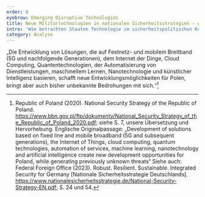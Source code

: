 ```yaml
---
order: 8
eyebrow: Emerging Disruptive Technologies
title: Neue Militärtechnologien in nationalen Sicherheitsstrategien – eine vergleichende Analyse
intro: 'Wie betrachten Staaten Technologie im sicherheitspolitischen Kontext? Ein Vergleich der Analysen nationaler Sicherheitsstrategien (NSS) von zwölf Staaten zwischen 2017 und 2023 zeigt, dass unterschiedliche Ansätze bestehen, wie Sicherheit und Technologie wahrgenommen werden. Es gibt sowohl Konsens als auch Unterschiede bei relevanten Technologien, und es existieren Gruppen „gleichgesinnter“ Staaten. NSS neigen dazu, Sicherheit umfassend zu betrachten, weshalb Dual-Use-Technologien, insbesondere im Cyberbereich, KI oder Netzwerktechnologien, im Fokus stehen – entweder als militärische Ressourcen oder als Bedrohungen. Dies stellt die Rüstungskontrolle vor erhebliche Herausforderungen.'
category: Analyse
---
```


<Quote>

„Die Entwicklung von Lösungen, die auf Festnetz- und mobilem Breitband (5G und nachfolgende Generationen), dem Internet der Dinge, Cloud Computing, Quantentechnologien, der Automatisierung von Dienstleistungen, maschinellem Lernen, Nanotechnologie und künstlicher Intelligenz basieren, schafft neue Entwicklungsmöglichkeiten für Polen, bringt aber auch bisher unbekannte Bedrohungen mit sich.“[^1]

</Quote>


[^1]: Republic of Poland (2020). National Security Strategy of the Republic of Poland. https://www.bbn.gov.pl/ftp/dokumenty/National_Security_Strategy_of_the_Republic_of_Poland_2020.pdf; siehe S. 7, unsere Übersetzung und Hervorhebung. Englische Originalpassage: „Development of solutions based on fixed line and mobile broadband (5G and subsequent generations), the Internet of Things, cloud computing, quantum technologies, automation of services, machine learning, nanotechnology and artificial intelligence create new development opportunities for Poland, while generating previously unknown threats“ Siehe auch: Federal Foreign Office (2023). Robust. Resilient. Sustainable. Integrated Security for Germany [Nationale Sicherheitsstrategie Deutschlands]. https://www.nationalesicherheitsstrategie.de/National-Security-Strategy-EN.pdf; S. 24 und 54.
